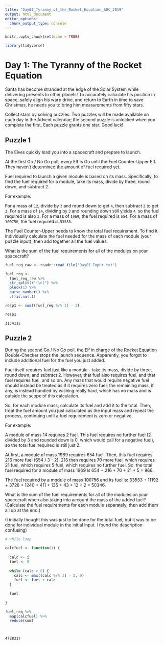 ```yaml
---
title: "Day01_Tyranny_of_the_Rocket_Equation_AOC_2019"
output: html_document
editor_options: 
  chunk_output_type: console
---
```


```r
knitr::opts_chunk$set(echo = TRUE)

library(tidyverse)
```

# Day 1: The Tyranny of the Rocket Equation

Santa has become stranded at the edge of the Solar System while delivering presents to other planets! To accurately calculate his position in space, safely align his warp drive, and return to Earth in time to save Christmas, he needs you to bring him measurements from fifty stars.

Collect stars by solving puzzles. Two puzzles will be made available on each day in the Advent calendar; the second puzzle is unlocked when you complete the first. Each puzzle grants one star. Good luck!


## Puzzle 1 

The Elves quickly load you into a spacecraft and prepare to launch.

At the first Go / No Go poll, every Elf is Go until the Fuel Counter-Upper Elf. They haven't determined the amount of fuel required yet.

Fuel required to launch a given module is based on its mass. Specifically, to find the fuel required for a module, take its mass, divide by three, round down, and subtract 2.

For example:

For a mass of `12`, divide by `3` and round down to get `4`, then subtract `2` to get `2`.
For a mass of `14`, dividing by `3` and rounding down still yields `4`, so the fuel required is also `2`.
For a mass of `1969`, the fuel required is `654`.
For a mass of `100756`, the fuel required is `33583`.

The Fuel Counter-Upper needs to know the total fuel requirement. To find it, individually calculate the fuel needed for the mass of each module (your puzzle input), then add together all the fuel values.

What is the sum of the fuel requirements for all of the modules on your spacecraft?

```r
fuel_req_raw <- readr::read_file("Day01_Input.txt")

fuel_req <- 
  fuel_req_raw %>% 
  str_split(r"(\n)") %>% 
  pluck(1) %>% 
  parse_number() %>% 
  .[!is.na(.)]

resp1 <- sum((fuel_req %/% 3) - 2)

resp1

```

`3154112`

## Puzzle 2

During the second Go / No Go poll, the Elf in charge of the Rocket Equation Double-Checker stops the launch sequence. Apparently, you forgot to include additional fuel for the fuel you just added.

Fuel itself requires fuel just like a module - take its mass, divide by three, round down, and subtract 2. However, that fuel also requires fuel, and that fuel requires fuel, and so on. Any mass that would require negative fuel should instead be treated as if it requires zero fuel; the remaining mass, if any, is instead handled by wishing really hard, which has no mass and is outside the scope of this calculation.

So, for each module mass, calculate its fuel and add it to the total. Then, treat the fuel amount you just calculated as the input mass and repeat the process, continuing until a fuel requirement is zero or negative. 

For example:

A module of mass 14 requires 2 fuel. This fuel requires no further fuel (2 divided by 3 and rounded down is 0, which would call for a negative fuel), so the total fuel required is still just 2.

At first, a module of mass 1969 requires 654 fuel. Then, this fuel requires 216 more fuel (654 / 3 - 2). 216 then requires 70 more fuel, which requires 21 fuel, which requires 5 fuel, which requires no further fuel. So, the total fuel required for a module of mass 1969 is 654 + 216 + 70 + 21 + 5 = 966.

The fuel required by a module of mass 100756 and its fuel is: 33583 + 11192 + 3728 + 1240 + 411 + 135 + 43 + 12 + 2 = 50346.

What is the sum of the fuel requirements for all of the modules on your spacecraft when also taking into account the mass of the added fuel? (Calculate the fuel requirements for each module separately, then add them all up at the end.)


(I initially thought this was just to be done for the total fuel, but it was to be done for individual module in the initial input. I found the description confusing)

```r
# while loop

calcfuel <- function(i) {
  
  calc <- i
  fuel <- 0
  
  while (calc > 0) {
    calc <- max((calc %/% 3) - 2, 0)
    fuel <- fuel + calc
  }
  
  fuel
  
}

fuel_req %>% 
  map(calcfuel) %>% 
  reduce(sum)
  



```

`4728317`